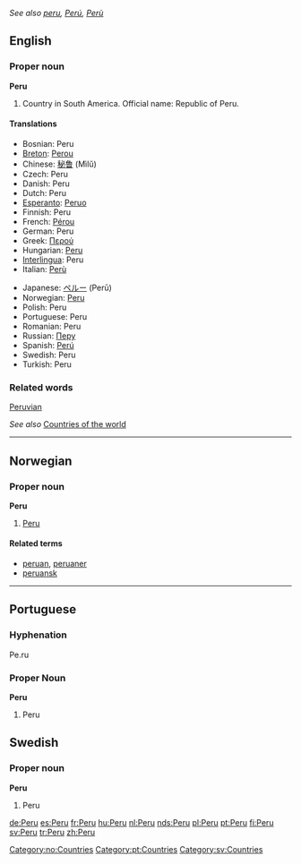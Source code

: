 ''See also [[peru]], [[Perú]], [[Perù]]''
==English==

===Proper noun===
'''Peru'''
#Country in South America. Official name: Republic of Peru.

====Translations====
{{top}}
*Bosnian: Peru {{m}}
*[[Breton]]: [[Perou]]
*Chinese: [[秘鲁]] (Mìlǔ)
*Czech: Peru
*Danish: Peru
*Dutch: Peru {{n}}
*[[Esperanto]]: [[Peruo]]
*Finnish: Peru
*French: [[Pérou]] {{m}}
*German: Peru
*Greek: [[Περού]]
*Hungarian: [[Peru]]
*[[Interlingua]]: Peru
*Italian: [[Perù]] {{m}}
{{mid}}
*Japanese: [[ペルー]] (Perū)
*Norwegian: [[#Norwegian|Peru]]
*Polish: Peru
*Portuguese: Peru {{m}}
*Romanian: Peru {{n}}
*Russian: [[Перу]]
*Spanish: [[Perú]] {{m}}
*Swedish: Peru
*Turkish: Peru
{{bottom}}

===Related words===
[[Peruvian]]

''See also'' [[Countries of the world]]

----
==Norwegian==
===Proper noun===
[[Category:no:Countries]]
'''Peru'''
#[[#English|Peru]]
====Related terms====
*[[peruan]], [[peruaner]]
*[[peruansk]]

----
==Portuguese==
===Hyphenation===
Pe.ru
===Proper Noun===
'''Peru''' {{m}}

#Peru

==Swedish==
===Proper noun===
'''Peru'''
#Peru

[[Category:pt:Countries]]
[[Category:sv:Countries]]

[[de:Peru]]
[[es:Peru]]
[[fr:Peru]]
[[hu:Peru]]
[[nl:Peru]]
[[nds:Peru]]
[[pl:Peru]]
[[pt:Peru]]
[[fi:Peru]]
[[sv:Peru]]
[[tr:Peru]]
[[zh:Peru]]